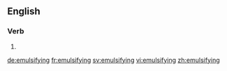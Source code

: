 ==English==

===Verb===
{{head|en|present participle}}

# {{present participle of|emulsify|lang=en}}

[[de:emulsifying]]
[[fr:emulsifying]]
[[sv:emulsifying]]
[[vi:emulsifying]]
[[zh:emulsifying]]
